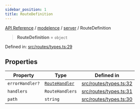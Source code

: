```yaml
---
sidebar_position: 1
title: RouteDefinition
---
```


[API Reference](/api-reference/modelence/server/type-aliases/../../../index) / [modelence](/api-reference/modelence/server/type-aliases/../../index) / [server](/api-reference/modelence/server/type-aliases/../index) / RouteDefinition

> **RouteDefinition** = `object`

Defined in: [src/routes/types.ts:29](https://github.com/modelence/modelence/blob/5904a57fe50964e5b66f94e20b2f5e3f75002742/packages/modelence/src/routes/types.ts#L29)

## Properties

| Property | Type | Defined in |
| ------ | ------ | ------ |
| <a id="errorhandler"></a> `errorHandler?` | [`RouteHandler`](/api-reference/modelence/server/type-aliases/RouteHandler) | [src/routes/types.ts:32](https://github.com/modelence/modelence/blob/5904a57fe50964e5b66f94e20b2f5e3f75002742/packages/modelence/src/routes/types.ts#L32) |
| <a id="handlers"></a> `handlers` | `RouteHandlers` | [src/routes/types.ts:31](https://github.com/modelence/modelence/blob/5904a57fe50964e5b66f94e20b2f5e3f75002742/packages/modelence/src/routes/types.ts#L31) |
| <a id="path"></a> `path` | `string` | [src/routes/types.ts:30](https://github.com/modelence/modelence/blob/5904a57fe50964e5b66f94e20b2f5e3f75002742/packages/modelence/src/routes/types.ts#L30) |
